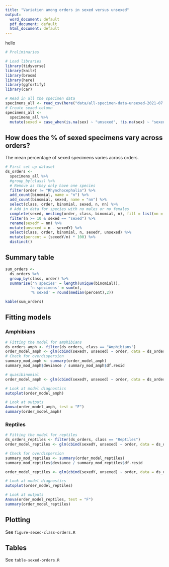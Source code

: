 ```yaml
---
title: "Variation among orders in sexed versus unsexed"
output:
  word_document: default
  pdf_document: default
  html_document: default
---
```

hello
```r
# Preliminaries

# Load libraries
library(tidyverse)
library(knitr)
library(broom)
library(here)
library(ggfortify)
library(car)
```

```r
# Read in all the specimen data
specimens_all <- read_csv(here("data/all-specimen-data-unsexed-2021-07.csv")) 
# Create sexed column
specimens_all <- 
  specimens_all %>%
  mutate(sexed = case_when(is.na(sex) ~ "unsexed", !is.na(sex) ~ "sexed"))
```

## How does the % of sexed specimens vary across orders?

The mean percentage of sexed specimens varies across orders.

```r
# First set up dataset
ds_orders <-
  specimens_all %>%
  #group_by(class) %>%
  # Remove as they only have one species
  filter(order != "Rhynchocephalia") %>%
  add_count(binomial, name = "n") %>%
  add_count(binomial, sexed, name = "nn") %>%
  select(class, order, binomial, sexed, n, nn) %>%
  # Add in data for species with no males or no females
  complete(sexed, nesting(order, class, binomial, n), fill = list(nn = 0)) %>%
  filter(n >= 10 & sexed == "sexed") %>%
  rename(sexedY = nn) %>%
  mutate(unsexed = n - sexedY) %>%
  select(class, order, binomial, n, sexedY, unsexed) %>%
  mutate(percent = (sexedY/n) * 100) %>%
  distinct()
```

## Summary table
```r
sum_orders <-
  ds_orders %>%
  group_by(class, order) %>%
  summarise('n species' = length(unique(binomial)),
           'n specimens' = sum(n),
           '% sexed' = round(median(percent),2))

kable(sum_orders)
```

## Fitting models
### Amphibians
```r
# Fitting the model for amphibians
ds_orders_amph <- filter(ds_orders, class == "Amphibians")
order_model_amph <- glm(cbind(sexedY, unsexed) ~ order, data = ds_orders_amph, family = "binomial")
# Check for overdispersion
summary_mod_amph <- summary(order_model_amph)
summary_mod_amph$deviance / summary_mod_amph$df.resid 

# quasibinomial
order_model_amph <- glm(cbind(sexedY, unsexed) ~ order, data = ds_orders_amph, family = "quasibinomial")

# Look at model diagnostics
autoplot(order_model_amph)

# Look at outputs
Anova(order_model_amph, test = "F")
summary(order_model_amph)


```

### Reptiles
```r
# Fitting the model for reptiles
ds_orders_reptiles <- filter(ds_orders, class == "Reptiles")
order_model_reptiles <- glm(cbind(sexedY, unsexed) ~ order, data = ds_orders_reptiles, family = "binomial")

# Check for overdispersion
summary_mod_reptiles <- summary(order_model_reptiles)
summary_mod_reptiles$deviance / summary_mod_reptiles$df.resid 

order_model_reptiles <- glm(cbind(sexedY, unsexed) ~ order, data = ds_orders_reptiles, family = "quasibinomial")

# Look at model diagnostics
autoplot(order_model_reptiles)

# Look at outputs
Anova(order_model_reptiles, test = "F")
summary(order_model_reptiles)
```

## Plotting

See `figure-sexed-class-orders.R`

## Tables

See `table-sexed-orders.R`
